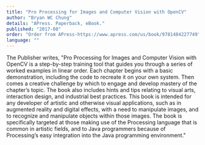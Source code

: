 ```yaml
---
title: "Pro Processing for Images and Computer Vision with OpenCV"
author: "Bryan WC Chung"
details: "APress. Paperback, eBook."
published: "2017-08"
order: "Order from APress-https://www.apress.com/us/book/9781484227749"
language: ""
---
```


The Publisher writes, "Pro Processing for Images and Computer Vision with OpenCV is a step-by-step training tool that guides you through a series of worked examples in linear order. Each chapter begins with a basic demonstration, including the code to recreate it on your own system. Then comes a creative challenge by which to engage and develop mastery of the chapter’s topic. The book also includes hints and tips relating to visual arts, interaction design, and industrial best practices. This book is intended for any developer of artistic and otherwise visual applications, such as in augmented reality and digital effects, with a need to manipulate images, and to recognize and manipulate objects within those images. The book is specifically targeted at those making use of the Processing language that is common in artistic fields, and to Java programmers because of Processing’s easy integration into the Java programming environment."
